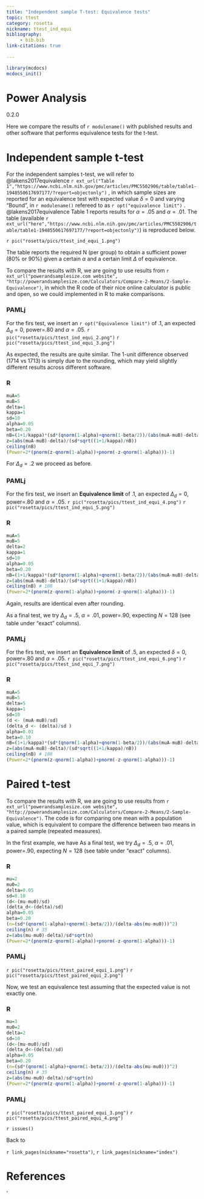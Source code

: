 ```yaml
---
title: "Independent sample T-test: Equivalence tests"
topic: ttest
category: rosetta
nickname: ttest_ind_equi
bibliography: 
     - bib.bib
link-citations: true
        
---
```



```r
library(mcdocs)
mcdocs_init()

```

# Power Analysis


:::{ .version}
0.2.0
:::


Here we compare the results of `r modulename()` with published results and other software that performs equivalence tests for the t-test.

# Independent sample t-test

For the independent samples t-test, we will refer to @lakens2017equivalence `r ext_url("Table 1","https://www.ncbi.nlm.nih.gov/pmc/articles/PMC5502906/table/table1-1948550617697177/?report=objectonly")`
, in which sample sizes are reported for an equivalence test with expected value $\delta=0$ and varying "Bound", in `r modulename()` refereed to as `r opt("equivalence limit")` . @lakens2017equivalence Table 1 reports results for $\alpha=.05$ and $\alpha=.01$.  The table (available `r ext_url("here","https://www.ncbi.nlm.nih.gov/pmc/articles/PMC5502906/table/table1-1948550617697177/?report=objectonly")`) is reproduced below.

`r pic("rosetta/pics/ttest_ind_equi_1.png")`

The table reports the required N (per group) to obtain a sufficient power (80% or 90%) given a certain $\alpha$ and a certain limit $\Delta$ of equivalence.

To compare the results with R, we are going to use results from `r ext_url("powerandsamplesize.com website", "http://powerandsamplesize.com/Calculators/Compare-2-Means/2-Sample-Equivalence")`, in which the R code of their nice online calculator is public and open, so we could implemented in R to make comparisons.

### PAMLj

For the firs test, we insert an `r opt("Equivalence limit")` of $.1$, an expected $\Delta_d=0$, power=.80 and $\alpha=.05$.
`r pic("rosetta/pics/ttest_ind_equi_2.png")`
`r pic("rosetta/pics/ttest_ind_equi_3.png")`

As expected, the results are quite similar. The 1-unit difference observed (1714 vs 1713) is simply due to the rounding, which may yield slightly different results across different software. 

### R

```r

muA=5
muB=5
delta=1
kappa=1
sd=10
alpha=0.05
beta=0.20
nB=(1+1/kappa)*(sd*(qnorm(1-alpha)+qnorm(1-beta/2))/(abs(muA-muB)-delta))^2
z=(abs(muA-muB)-delta)/(sd*sqrt((1+1/kappa)/nB))
ceiling(nB) 
(Power=2*(pnorm(z-qnorm(1-alpha))+pnorm(-z-qnorm(1-alpha)))-1)
```

For $\Delta_d=.2$ we proceed as before.

### PAMLj

For the firs test, we insert an <b>Equivalence limit</b> of $.1$, an expected $\Delta_d=0$, power=.80 and $\alpha=.05$.
`r pic("rosetta/pics/ttest_ind_equi_4.png")`
`r pic("rosetta/pics/ttest_ind_equi_5.png")`

### R

```r

muA=5
muB=5
delta=2
kappa=1
sd=10
alpha=0.05
beta=0.20
nB=(1+1/kappa)*(sd*(qnorm(1-alpha)+qnorm(1-beta/2))/(abs(muA-muB)-delta))^2
z=(abs(muA-muB)-delta)/(sd*sqrt((1+1/kappa)/nB))
ceiling(nB) # 108
(Power=2*(pnorm(z-qnorm(1-alpha))+pnorm(-z-qnorm(1-alpha)))-1)
```

Again, results are identical even after rounding.

As a final test, we try $\Delta_d=.5$, $\alpha=.01$, power=.90, expecting  $N=128$ (see table under "exact" columns).

### PAMLj

For the firs test, we insert an <b>Equivalence limit</b> of $.5$, an expected $\delta=0$, power=.80 and $\alpha=.05$.
`r pic("rosetta/pics/ttest_ind_equi_6.png")`
`r pic("rosetta/pics/ttest_ind_equi_7.png")`

### R

```r

muA=5
muB=5
delta=5
kappa=1
sd=10
(d <- (muA-muB)/sd)
(delta_d <- (delta)/sd )
alpha=0.01
beta=0.10
nB=(1+1/kappa)*(sd*(qnorm(1-alpha)+qnorm(1-beta/2))/(abs(muA-muB)-delta))^2
z=(abs(muA-muB)-delta)/(sd*sqrt((1+1/kappa)/nB))
ceiling(nB) # 108
(Power=2*(pnorm(z-qnorm(1-alpha))+pnorm(-z-qnorm(1-alpha)))-1)
```

# Paired t-test

To compare the results with R, we are going to use results from `r ext_url("powerandsamplesize.com website", "http://powerandsamplesize.com/Calculators/Compare-2-Means/2-Sample-Equivalence")`. The code is for comparing one mean with a population value, which is equivalent to compare the difference between two means in a paired sample (repeated measures).

In the first example, we have As a final test, we try $\Delta_d=.5$, $\alpha=.01$, power=.90, expecting  $N=128$ (see table under "exact" columns).

### R

```r
mu=2
mu0=2
delta=0.05
sd=0.10
(d<-(mu-mu0)/sd)
(delta_d<-(delta)/sd)
alpha=0.05
beta=0.20
(n=(sd*(qnorm(1-alpha)+qnorm(1-beta/2))/(delta-abs(mu-mu0)))^2)
ceiling(n) # 35
z=(abs(mu-mu0)-delta)/sd*sqrt(n)
(Power=2*(pnorm(z-qnorm(1-alpha))+pnorm(-z-qnorm(1-alpha)))-1)
```

### PAMLj

`r pic("rosetta/pics/ttest_paired_equi_1.png")`
`r pic("rosetta/pics/ttest_paired_equi_2.png")`

Now, we test an equivalence test assuming that the expected value is not exactly one. 

### R

```r
mu=3
mu0=2
delta=2
sd=10
(d<-(mu-mu0)/sd)
(delta_d<-(delta)/sd)
alpha=0.05
beta=0.20
(n=(sd*(qnorm(1-alpha)+qnorm(1-beta/2))/(delta-abs(mu-mu0)))^2)
ceiling(n) # 35
z=(abs(mu-mu0)-delta)/sd*sqrt(n)
(Power=2*(pnorm(z-qnorm(1-alpha))+pnorm(-z-qnorm(1-alpha)))-1)
```
### PAMLj

`r pic("rosetta/pics/ttest_paired_equi_3.png")`
`r pic("rosetta/pics/ttest_paired_equi_4.png")`



`r issues()`

:::{ .adm .adm-seealso}
Back to

`r link_pages(nickname="rosetta")`, `r link_pages(nickname="index")` 
:::


# References
'
